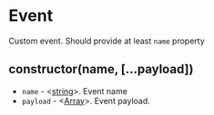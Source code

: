 # Event

Custom event. Should provide at least `name` property

## constructor(name, [...payload])

- `name` - <[string][string]>. Event name
- `payload` - <[Array][array]>. Event payload.

[string]: https://developer.mozilla.org/en-US/docs/Web/JavaScript/Data_structures#String_type
[array]: https://developer.mozilla.org/en-US/docs/Web/JavaScript/Reference/Global_Objects/Array
